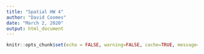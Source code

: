```yaml
---
title: "Spatial HW 4"
author: "David Coomes"
date: "March 2, 2020"
output: html_document
---
```


```r
knitr::opts_chunk$set(echo = FALSE, warning=FALSE, cache=TRUE, message=FALSE)
```


```r



```

